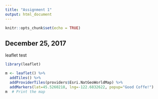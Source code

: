 ```yaml
---
title: "Assignment 1"
output: html_document
---
```


```r
knitr::opts_chunk$set(echo = TRUE)
```

## December 25, 2017

leaflet test

```r
library(leaflet)

m <- leaflet() %>%
  addTiles() %>% 
  addProviderTiles(providers$Esri.NatGeoWorldMap) %>%
  addMarkers(lat=45.5260218, lng=-122.6832622, popup="Good Coffe!")
m  # Print the map
```